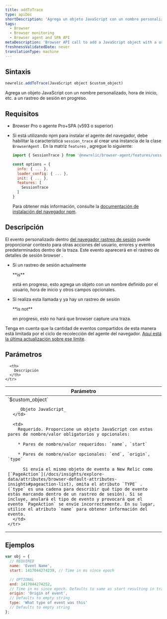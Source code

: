 ```yaml
---
title: addToTrace
type: apiDoc
shortDescription: 'Agrega un objeto JavaScript con un nombre personalizado, hora de inicio, etc. a un rastreo de sesión en progreso.'
tags:
  - Browser
  - Browser monitoring
  - Browser agent and SPA API
metaDescription: 'Browser API call to add a JavaScript object with a user-defined name, start time, etc. to a session trace already in progress.'
freshnessValidatedDate: never
translationType: machine
---
```


## Sintaxis

```js
newrelic.addToTrace(JavaScript object $custom_object)
```

Agrega un objeto JavaScript con un nombre personalizado, hora de inicio, etc. a un rastreo de sesión en progreso.

## Requisitos

* Browser Pro o agente Pro+SPA (v593 o superior)

* Si está utilizando npm para instalar el agente del navegador, debe habilitar la característica `session_trace` al crear una instancia de la clase `BrowserAgent` . En la matriz `features` , agregue lo siguiente:

  ```js
  import { SessionTrace } from '@newrelic/browser-agent/features/session_trace';

  const options = {
    info: { ... },
    loader_config: { ... },
    init: { ... },
    features: [
      SessionTrace
    ]
  }
  ```

  Para obtener más información, consulte la [documentación de instalación del navegador npm](https://www.npmjs.com/package/@newrelic/browser-agent#new-relic-browser-agent).

## Descripción

El evento personalizado dentro [del navegador rastreo de sesión](/docs/browser/new-relic-browser/browser-pro-features/session-traces-exploring-webpages-life-cycle) puede proporcionar contexto para otras acciones del usuario, errores y eventos predeterminados dentro de la traza. Este evento aparecerá en el rastreo de detalles de sesión browser .

* Si un rastreo de sesión actualmente

  <DNT>
    **is**
  </DNT>

  está en progreso, esto agrega un objeto con un nombre definido por el usuario, hora de inicio y otros campos opcionales.

* Si realiza esta llamada y ya hay un rastreo de sesión

  <DNT>
    **is not**
  </DNT>

  en progreso, esto no hará que browser capture una traza.

Tenga en cuenta que la cantidad de eventos compartidos de esta manera está limitada por el ciclo de recolección del agente del navegador. [Aquí está la última actualización sobre ese límite](/docs/release-notes/new-relic-browser-release-notes/browser-agent-release-notes/browser-agent-v1026/#:~:text=Adjusted%20PageAction%20limits,events%20per%20harvest).

## Parámetros

<table>
  <thead>
    <tr>
      <th width="25%">
        Parámetro
      </th>

      <th>
        Descripción
      </th>
    </tr>
  </thead>

  <tbody>
    <tr>
      <td>
        `$custom_object`

        _Objeto JavaScript_
      </td>

      <td>
        Requerido. Proporcione un objeto JavaScript con estos pares de nombre/valor obligatorios y opcionales:

        * Pares de nombre/valor requeridos: `name`, `start`

        * Pares de nombre/valor opcionales: `end`, `origin`, `type`

          Si envía el mismo objeto de evento a New Relic como [`PageAction`](/docs/insights/explore-data/attributes/browser-default-attributes-insights#pageaction-list), omita el atributo `TYPE` . (`type` es una cadena para describir qué tipo de evento estás marcando dentro de un rastreo de sesión). Si se incluye, anulará el tipo de evento y provocará que el evento `PageAction` se envíe incorrectamente. En su lugar, utilice el atributo `name` para obtener información del evento.
      </td>
    </tr>
  </tbody>
</table>

## Ejemplos

```js
var obj = {
  // REQUIRED
  name: 'Event Name',
  start: 1417044274239, // Time in ms since epoch

  // OPTIONAL
  end: 1417044274252,
  // Time in ms since epoch. Defaults to same as start resulting in trace object with a duration of zero.
  origin: 'Origin of event',
  // Defaults to empty string
  type: 'What type of event was this'
  // Defaults to empty string
};
```
